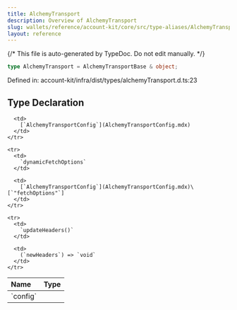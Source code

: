```yaml
---
title: AlchemyTransport
description: Overview of AlchemyTransport
slug: wallets/reference/account-kit/core/src/type-aliases/AlchemyTransport
layout: reference
---
```


{/* This file is auto-generated by TypeDoc. Do not edit manually. */}

```ts
type AlchemyTransport = AlchemyTransportBase & object;
```

Defined in: account-kit/infra/dist/types/alchemyTransport.d.ts:23

## Type Declaration

<table>
  <thead>
    <tr>
      <th align="left">Name</th>
      <th align="left">Type</th>
    </tr>
  </thead>

  <tbody>
    <tr>
      <td>
        `config`
      </td>

      <td>
        [`AlchemyTransportConfig`](AlchemyTransportConfig.mdx)
      </td>
    </tr>

    <tr>
      <td>
        `dynamicFetchOptions`
      </td>

      <td>
        [`AlchemyTransportConfig`](AlchemyTransportConfig.mdx)\[`"fetchOptions"`]
      </td>
    </tr>

    <tr>
      <td>
        `updateHeaders()`
      </td>

      <td>
        (`newHeaders`) => `void`
      </td>
    </tr>

  </tbody>
</table>
